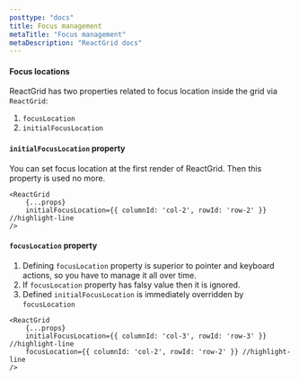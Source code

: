 ```yaml
---
posttype: "docs"
title: Focus management
metaTitle: "Focus management"
metaDescription: "ReactGrid docs"
---
```


#### Focus locations

ReactGrid has two properties related to focus location inside the grid via `ReactGrid`:

1. `focusLocation`
2. `initialFocusLocation`

#### ```initialFocusLocation``` property

You can set focus location at the first render of ReactGrid. Then this property is used no more.

```tsx
<ReactGrid
    {...props}
    initialFocusLocation={{ columnId: 'col-2', rowId: 'row-2' }} //highlight-line
/>
```

#### ```focusLocation``` property

1. Defining `focusLocation` property is superior to pointer and keyboard actions, so you have to manage it all over time. 
2. If `focusLocation` property has falsy value then it is ignored. 
3. Defined `initialFocusLocation` is immediately overridden by `focusLocation`

```tsx
<ReactGrid
    {...props}
    initialFocusLocation={{ columnId: 'col-3', rowId: 'row-3' }} //highlight-line
    focusLocation={{ columnId: 'col-2', rowId: 'row-2' }} //highlight-line
/>
```

